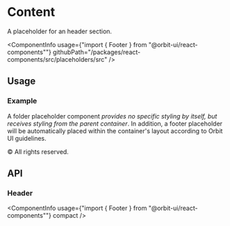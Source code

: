 
<Meta
    title="Placeholders/Footer"
    id="footer"
/>

# Content

<Tagline>A placeholder for an header section.</Tagline>

<ComponentInfo
    usage={"import { Footer } from \"@orbit-ui/react-components\""}
    githubPath="/packages/react-components/src/placeholders/src"
/>

## Usage

### Example

A folder placeholder component *provides no specific styling by itself, but receives styling from the parent container*. In addition, a footer placeholder will be automatically placed within the container's layout according to Orbit UI guidelines.

<Preview>
    <Story name="example">
        <Footer>&copy; All rights reserved.</Footer>
    </Story>
</Preview>

## API

### Header

<ComponentInfo
    usage={"import { Footer } from \"@orbit-ui/react-components\""}
    compact
/>

<ArgsTable of={InnerFooter} />
